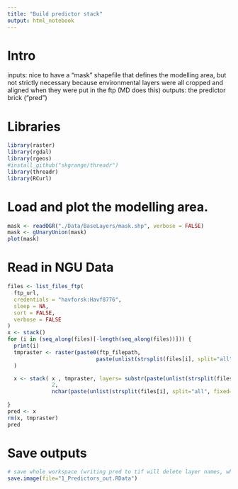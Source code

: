```yaml
---
title: "Build predictor stack"
output: html_notebook
---
```

# Intro

inputs: nice to have a "mask" shapefile that defines the modelling area, but not strictly necessary because environmental layers were all cropped and aligned when they were put in the ftp (MD does this)
outputs: the predictor brick ("pred")

# Libraries
```r
library(raster)
library(rgdal)
library(rgeos)
#install_github("skgrange/threadr")
library(threadr)
library(RCurl)
```

# Load and plot the modelling area.
```r
mask <- readOGR("./Data/BaseLayers/mask.shp", verbose = FALSE)
mask <- gUnaryUnion(mask)
plot(mask)
```
# Read in NGU Data
```r
files <- list_files_ftp(
  ftp_url,
  credentials = "havforsk:Havf8776",
  sleep = NA,
  sort = FALSE,
  verbose = FALSE
)
x <- stack()
for (i in (seq_along(files)[-length(seq_along(files))])) {
  print(i)
  tmpraster <- raster(paste0(ftp_filepath,
                            paste(unlist(strsplit(files[i], split="all", fixed=TRUE))[2], sep=""))
  )

  x <- stack( x , tmpraster, layers= substr(paste(unlist(strsplit(files[i], split="all", fixed=TRUE))[2], sep=""),
              2,
              nchar(paste(unlist(strsplit(files[i], split="all", fixed=TRUE))[2], sep=""))-4))
  
}
pred <- x
rm(x, tmpraster)
pred
```
# Save outputs
```r

# save whole workspace (writing pred to tif will delete layer names, which is a pain...)
save.image(file="1_Predictors_out.RData")

```


